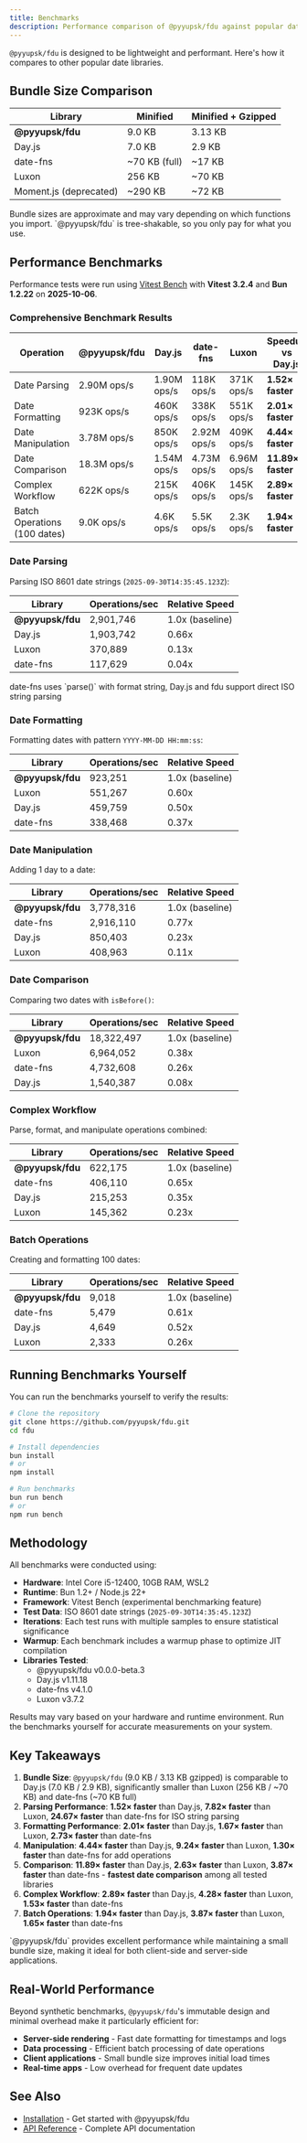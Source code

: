 ```yaml
---
title: Benchmarks
description: Performance comparison of @pyyupsk/fdu against popular date manipulation libraries including Day.js, date-fns, and Luxon. Detailed benchmarks for parsing, formatting, manipulation operations, and bundle size comparisons.
---
```


`@pyyupsk/fdu` is designed to be lightweight and performant. Here's how it compares to other popular date libraries.

## Bundle Size Comparison

| Library                | Minified      | Minified + Gzipped |
| ---------------------- | ------------- | ------------------ |
| **@pyyupsk/fdu**       | 9.0 KB        | 3.13 KB            |
| Day.js                 | 7.0 KB        | 2.9 KB             |
| date-fns               | ~70 KB (full) | ~17 KB             |
| Luxon                  | 256 KB        | ~70 KB             |
| Moment.js (deprecated) | ~290 KB       | ~72 KB             |

<Callout type="info">
  Bundle sizes are approximate and may vary depending on which functions you
  import. `@pyyupsk/fdu` is tree-shakable, so you only pay for what you use.
</Callout>

## Performance Benchmarks

Performance tests were run using [Vitest Bench](https://vitest.dev/guide/features.html#benchmarking) with **Vitest 3.2.4** and **Bun 1.2.22** on **2025-10-06**.

### Comprehensive Benchmark Results

| Operation                    | @pyyupsk/fdu | Day.js      | date-fns    | Luxon       | Speedup vs Day.js |
| ---------------------------- | ------------ | ----------- | ----------- | ----------- | ----------------- |
| Date Parsing                 | 2.90M ops/s  | 1.90M ops/s | 118K ops/s  | 371K ops/s  | **1.52× faster**  |
| Date Formatting              | 923K ops/s   | 460K ops/s  | 338K ops/s  | 551K ops/s  | **2.01× faster**  |
| Date Manipulation            | 3.78M ops/s  | 850K ops/s  | 2.92M ops/s | 409K ops/s  | **4.44× faster**  |
| Date Comparison              | 18.3M ops/s  | 1.54M ops/s | 4.73M ops/s | 6.96M ops/s | **11.89× faster** |
| Complex Workflow             | 622K ops/s   | 215K ops/s  | 406K ops/s  | 145K ops/s  | **2.89× faster**  |
| Batch Operations (100 dates) | 9.0K ops/s   | 4.6K ops/s  | 5.5K ops/s  | 2.3K ops/s  | **1.94× faster**  |

### Date Parsing

Parsing ISO 8601 date strings (`2025-09-30T14:35:45.123Z`):

| Library          | Operations/sec | Relative Speed  |
| ---------------- | -------------- | --------------- |
| **@pyyupsk/fdu** | 2,901,746      | 1.0x (baseline) |
| Day.js           | 1,903,742      | 0.66x           |
| Luxon            | 370,889        | 0.13x           |
| date-fns         | 117,629        | 0.04x           |

<Callout type="info">
  date-fns uses `parse()` with format string, Day.js and fdu support direct ISO
  string parsing
</Callout>

### Date Formatting

Formatting dates with pattern `YYYY-MM-DD HH:mm:ss`:

| Library          | Operations/sec | Relative Speed  |
| ---------------- | -------------- | --------------- |
| **@pyyupsk/fdu** | 923,251        | 1.0x (baseline) |
| Luxon            | 551,267        | 0.60x           |
| Day.js           | 459,759        | 0.50x           |
| date-fns         | 338,468        | 0.37x           |

### Date Manipulation

Adding 1 day to a date:

| Library          | Operations/sec | Relative Speed  |
| ---------------- | -------------- | --------------- |
| **@pyyupsk/fdu** | 3,778,316      | 1.0x (baseline) |
| date-fns         | 2,916,110      | 0.77x           |
| Day.js           | 850,403        | 0.23x           |
| Luxon            | 408,963        | 0.11x           |

### Date Comparison

Comparing two dates with `isBefore()`:

| Library          | Operations/sec | Relative Speed  |
| ---------------- | -------------- | --------------- |
| **@pyyupsk/fdu** | 18,322,497     | 1.0x (baseline) |
| Luxon            | 6,964,052      | 0.38x           |
| date-fns         | 4,732,608      | 0.26x           |
| Day.js           | 1,540,387      | 0.08x           |

### Complex Workflow

Parse, format, and manipulate operations combined:

| Library          | Operations/sec | Relative Speed  |
| ---------------- | -------------- | --------------- |
| **@pyyupsk/fdu** | 622,175        | 1.0x (baseline) |
| date-fns         | 406,110        | 0.65x           |
| Day.js           | 215,253        | 0.35x           |
| Luxon            | 145,362        | 0.23x           |

### Batch Operations

Creating and formatting 100 dates:

| Library          | Operations/sec | Relative Speed  |
| ---------------- | -------------- | --------------- |
| **@pyyupsk/fdu** | 9,018          | 1.0x (baseline) |
| date-fns         | 5,479          | 0.61x           |
| Day.js           | 4,649          | 0.52x           |
| Luxon            | 2,333          | 0.26x           |

## Running Benchmarks Yourself

You can run the benchmarks yourself to verify the results:

```bash
# Clone the repository
git clone https://github.com/pyyupsk/fdu.git
cd fdu

# Install dependencies
bun install
# or
npm install

# Run benchmarks
bun run bench
# or
npm run bench
```

## Methodology

All benchmarks were conducted using:

- **Hardware**: Intel Core i5-12400, 10GB RAM, WSL2
- **Runtime**: Bun 1.2+ / Node.js 22+
- **Framework**: Vitest Bench (experimental benchmarking feature)
- **Test Data**: ISO 8601 date strings (`2025-09-30T14:35:45.123Z`)
- **Iterations**: Each test runs with multiple samples to ensure statistical significance
- **Warmup**: Each benchmark includes a warmup phase to optimize JIT compilation
- **Libraries Tested**:
  - @pyyupsk/fdu v0.0.0-beta.3
  - Day.js v1.11.18
  - date-fns v4.1.0
  - Luxon v3.7.2

<Callout type="warning">
  Results may vary based on your hardware and runtime environment. Run the
  benchmarks yourself for accurate measurements on your system.
</Callout>

## Key Takeaways

1. **Bundle Size**: `@pyyupsk/fdu` (9.0 KB / 3.13 KB gzipped) is comparable to Day.js (7.0 KB / 2.9 KB), significantly smaller than Luxon (256 KB / ~70 KB) and date-fns (~70 KB full)
2. **Parsing Performance**: **1.52× faster** than Day.js, **7.82× faster** than Luxon, **24.67× faster** than date-fns for ISO string parsing
3. **Formatting Performance**: **2.01× faster** than Day.js, **1.67× faster** than Luxon, **2.73× faster** than date-fns
4. **Manipulation**: **4.44× faster** than Day.js, **9.24× faster** than Luxon, **1.30× faster** than date-fns for add operations
5. **Comparison**: **11.89× faster** than Day.js, **2.63× faster** than Luxon, **3.87× faster** than date-fns - **fastest date comparison** among all tested libraries
6. **Complex Workflow**: **2.89× faster** than Day.js, **4.28× faster** than Luxon, **1.53× faster** than date-fns
7. **Batch Operations**: **1.94× faster** than Day.js, **3.87× faster** than Luxon, **1.65× faster** than date-fns

<Callout type="success">
  `@pyyupsk/fdu` provides excellent performance while maintaining a small bundle
  size, making it ideal for both client-side and server-side applications.
</Callout>

## Real-World Performance

Beyond synthetic benchmarks, `@pyyupsk/fdu`'s immutable design and minimal overhead make it particularly efficient for:

- **Server-side rendering** - Fast date formatting for timestamps and logs
- **Data processing** - Efficient batch processing of date operations
- **Client applications** - Small bundle size improves initial load times
- **Real-time apps** - Low overhead for frequent date updates

## See Also

- [Installation](/docs/introduction/installation) - Get started with @pyyupsk/fdu
- [API Reference](/docs/api) - Complete API documentation
